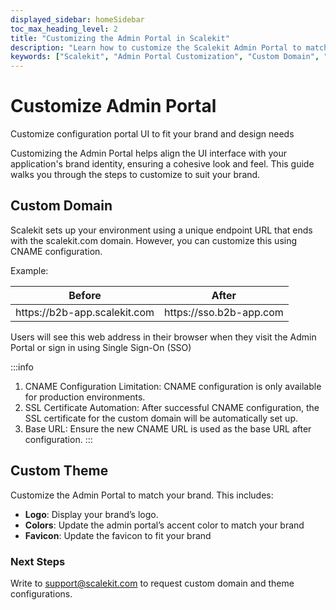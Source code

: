 ```yaml
---
displayed_sidebar: homeSidebar
toc_max_heading_level: 2
title: "Customizing the Admin Portal in Scalekit"
description: "Learn how to customize the Scalekit Admin Portal to match your brand identity. This guide covers setting up a custom domain, updating the logo, colors, and favicon to ensure a cohesive user experience."
keywords: ["Scalekit", "Admin Portal Customization", "Custom Domain", "CNAME Configuration", "Custom Theme", "Brand Identity", "Logo", "Accent Color", "Favicon"]
---
```


# Customize Admin Portal

<Subtitle>
  Customize configuration portal UI to fit your brand and design needs
</Subtitle>

Customizing the Admin Portal helps align the UI interface with your application's brand identity, ensuring a cohesive look and feel. This guide walks you through the steps to customize to suit your brand.

## Custom Domain

Scalekit sets up your environment using a unique endpoint URL that ends with the <SimpleCode>scalekit.com</SimpleCode> domain. However, you can customize this using CNAME configuration.

Example:

| Before                                                               | After                                                           |
| -------------------------------------------------------------------- | --------------------------------------------------------------- |
| <SimpleCode> https:<span></span>//b2b-app.scalekit.com </SimpleCode> | <SimpleCode> https:<span></span>//sso.b2b-app.com </SimpleCode> |

Users will see this web address in their browser when they visit the Admin Portal or sign in using Single Sign-On (SSO)

:::info

1. CNAME Configuration Limitation: CNAME configuration is only available for production environments.
2. SSL Certificate Automation: After successful CNAME configuration, the SSL certificate for the custom domain will be automatically set up.
3. Base URL: Ensure the new CNAME URL is used as the base URL after configuration.
   :::

## Custom Theme

Customize the Admin Portal to match your brand. This includes:

- **Logo**: Display your brand’s logo.
- **Colors**: Update the admin portal’s accent color to match your brand
- **Favicon**: Update the favicon to fit your brand

### Next Steps

Write to support@scalekit.com to request custom domain and theme configurations.
